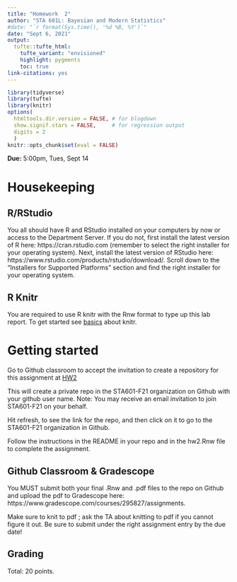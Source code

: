 ```yaml
---
title: "Homework  2"
author: "STA 601L: Bayesian and Modern Statistics"
#date: "`r format(Sys.time(), '%d %B, %Y')`"
date: "Sept 6, 2021"
output: 
  tufte::tufte_html:
    tufte_variant: "envisioned"
    highlight: pygments
    toc: true
link-citations: yes
---
```


```r
library(tidyverse)
library(tufte)
library(knitr)
options(
  htmltools.dir.version = FALSE, # for blogdown
  show.signif.stars = FALSE,     # for regression output
  digits = 2
  )
knitr::opts_chunk$set(eval = FALSE)
```

**Due:** 5:00pm, Tues, Sept 14


# Housekeeping

## R/RStudio

You all should have R and RStudio installed on your computers by now or access to the Department Server. If you do not, first install the latest version of R here: https://cran.rstudio.com (remember to select the right installer for your operating system). Next, install the latest version of RStudio here: https://www.rstudio.com/products/rstudio/download/. Scroll down to the "Installers for Supported Platforms" section and find the right installer for your operating system.

## R Knitr

You are required to use R knitr with the Rnw format to type up this lab report.  To get started see [basics](https://kbroman.org/knitr_knutshell/pages/latex.html) about knitr.


# Getting started

Go to Github classroom to  accept the invitation to create a repository for this assignment  at [HW2](https://classroom.github.com/a/ODweiPk2)

This will create a private repo in the STA601-F21 organization on Github with your github user name. Note: You may receive an email invitation to join STA601-F21 on your behalf. 

Hit refresh, to see the link for the repo, and then click on it to go to the STA601-F21 organization in Github.

Follow the instructions in the README in your repo and in the hw2.Rnw file to complete the assignment. 

## Github Classroom & Gradescope

You MUST submit both your final .Rnw and .pdf files to the repo on Github and upload the pdf to Gradescope here: https://www.gradescope.com/courses/295827/assignments. 

Make sure to knit to pdf ; ask the TA about knitting to pdf if you cannot figure it out. Be sure to submit under the right assignment entry by the due date!



## Grading

Total: 20 points.
  
